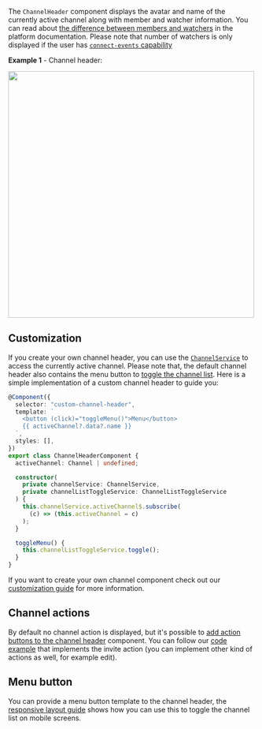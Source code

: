 
The `ChannelHeader` component displays the avatar and name of the currently active channel along with member and watcher information. You can read about [the difference between members and watchers](https://getstream.io/chat/docs/javascript/watch_channel/?language=javascript#watchers-vs-members) in the platform documentation. Please note that number of watchers is only displayed if the user has [`connect-events` capability](https://getstream.io/chat/docs/javascript/channel_capabilities/?language=javascript)

**Example 1** - Channel header:

<img src={ChannelHeaderScreenshot} width="500" />

## Customization

If you create your own channel header, you can use the [`ChannelService`](../services/ChannelService.mdx) to access the currently active channel. Please note that, the default channel header also contains the menu button to [toggle the channel list](../services/ChannelListToggleService.mdx). Here is a simple implementation of a custom channel header to guide you:

```typescript
@Component({
  selector: "custom-channel-header",
  template: `
    <button (click)="toggleMenu()">Menu</button>
    {{ activeChannel?.data?.name }}
  `,
  styles: [],
})
export class ChannelHeaderComponent {
  activeChannel: Channel | undefined;

  constructor(
    private channelService: ChannelService,
    private channelListToggleService: ChannelListToggleService
  ) {
    this.channelService.activeChannel$.subscribe(
      (c) => (this.activeChannel = c)
    );
  }

  toggleMenu() {
    this.channelListToggleService.toggle();
  }
}
```

If you want to create your own channel component check out our [customization guide](../concepts/customization.mdx) for more information.

## Channel actions

By default no channel action is displayed, but it's possible to [add action buttons to the channel header](../services/CustomTemplatesService.mdx/#channelactionstemplate) component. You can follow our [code example](../code-examples/channel-invites.mdx) that implements the invite action (you can implement other kind of actions as well, for example edit).

## Menu button

You can provide a menu button template to the channel header, the [responsive layout guide](../code-examples/responsive-layout.mdx) shows how you can use this to toggle the channel list on mobile screens.

[//]: # "Start of generated content"


[//]: # "End of generated content"
